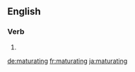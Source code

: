 ==English==

===Verb===
{{head|en}}

# {{present participle of|maturate}}

[[de:maturating]]
[[fr:maturating]]
[[ja:maturating]]
